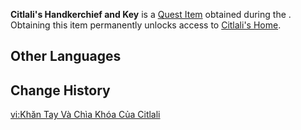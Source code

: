 {{Item Infobox
|id           = 121130
|image        = Item Citlali's Handkerchief and Key.png
|type         = Quest Items
|quality      = 4
|description  = The key given to you by Citlali so that "you won't wake me up by beating on my door while I'm drunk." You carefully place it alongside the handkerchief she gave you. After all, you've collected so many keys in the past, so this one needs to have a special mark to stand out.
|source1      = [[The Color of Memory]]
}}
'''Citlali's Handkerchief and Key''' is a [[Quest Item]] obtained during the {{Quest|The Color of Memory}}. Obtaining this item permanently unlocks access to [[Citlali's Home]].

==Other Languages==
{{Other Languages|default_hidden=1
|en      = Citlali's Handkerchief and Key
|zhs     = 茜特菈莉的手帕和钥匙
|zhs_rm  = 
|zht     = 茜特菈莉的手帕和鑰匙
|zht_rm  = 
|ja      = シトラリのハンカチと鍵
|ja_rm   = Shitorari no Hankachi to Kagi
|ko      = 시틀라리의 손수건과 열쇠
|es      = Pañuelo de Citlalí y llave
|fr      = Mouchoir et clé de Citlali
|ru      = Платок и ключ Ситлали
|th      = ผ้าเช็ดหน้ากับกุญแจของ Citlali
|th_rm   = 
|vi      = Khăn Tay Và Chìa Khóa Của Citlali
|de      = Citlalis Taschentuch und Schlüssel
|id      = Saputangan dan Kunci Citlali
|pt      = Lenço e Chave de Citlali
|tr      = Citlali'nin Mendili ve Anahtarı
|it      = Il fazzoletto e la chiave di Citlali
}}

==Change History==
{{Change History|5.3}}

[[vi:Khăn Tay Và Chìa Khóa Của Citlali]]